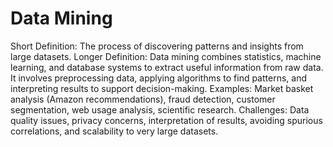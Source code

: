# Data Mining

Short Definition: The process of discovering patterns and insights from large datasets.
Longer Definition: Data mining combines statistics, machine learning, and database systems to extract useful information from raw data. It involves preprocessing data, applying algorithms to find patterns, and interpreting results to support decision-making.
Examples: Market basket analysis (Amazon recommendations), fraud detection, customer segmentation, web usage analysis, scientific research.
Challenges: Data quality issues, privacy concerns, interpretation of results, avoiding spurious correlations, and scalability to very large datasets.
